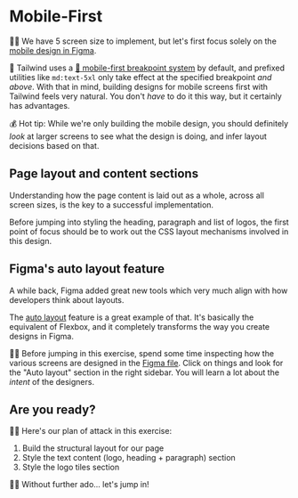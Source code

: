 # Mobile-First

<EpicVideo url="https://www.epicweb.dev/workshops/pixel-perfect-figma-to-tailwind/mobile-first/designing-for-mobile-first" />

👨‍💼 We have 5 screen size to implement, but let's first focus solely on the [mobile design in Figma](https://www.figma.com/file/P7JAJ2NX6SOw72iTa8eyjl/Pixel-Perfect-Tailwind?type=design&node-id=285%3A1631&mode=design&t=Uz4PrzNet0bziaOa-1).

🦉 Tailwind uses a [📜 mobile-first breakpoint system](https://tailwindcss.com/docs/responsive-design#working-mobile-first) by default, and prefixed utilities like `md:text-5xl` only take effect at the specified breakpoint _and above_. With that in mind, building designs for mobile screens first with Tailwind feels very natural. You don't _have_ to do it this way, but it certainly has advantages.

💰 Hot tip: While we're only building the mobile design, you should definitely _look_ at larger screens to see what the design is doing, and infer layout decisions based on that.

## Page layout and content sections

Understanding how the page content is laid out as a whole, across all screen sizes, is the key to a successful implementation.

Before jumping into styling the heading, paragraph and list of logos, the first point of focus should be to work out the CSS layout mechanisms involved in this design.

## Figma's auto layout feature

A while back, Figma added great new tools which very much align with how developers think about layouts.

The [auto layout](https://help.figma.com/hc/en-us/articles/5731482952599-Using-auto-layout) feature is a great example of that. It's basically the equivalent of Flexbox, and it completely transforms the way you create designs in Figma.

👨‍💼 Before jumping in this exercise, spend some time inspecting how the various screens are designed in the [Figma file](https://www.figma.com/file/P7JAJ2NX6SOw72iTa8eyjl/Pixel-Perfect-Tailwind?type=design&node-id=0%3A1&mode=design&t=WVR4uy4alsTwrVTc-1). Click on things and look for the "Auto layout" section in the right sidebar. You will learn a lot about the _intent_ of the designers.

## Are you ready?

👨‍💼 Here's our plan of attack in this exercise:

1. Build the structural layout for our page
2. Style the text content (logo, heading + paragraph) section
3. Style the logo tiles section

👨‍💼 Without further ado... let's jump in!
